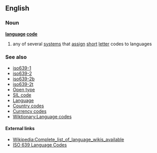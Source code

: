 ==English==

===Noun===
'''[[language]] [[code]]'''
#any of several [[system]]s that [[assign]] [[short]] [[letter]] codes to languages

===See also===
*[[iso639-1]]
*[[iso639-2]]
*[[iso639-2b]]
*[[iso639-2t]]
*[[Open type]]
*[[SIL code]]
*[[Language]]
*[[Country code]]s
*[[Currency code]]s
*[[Wiktionary:Language codes]]

====External links====
*[[w:Wikipedia:Complete_list_of_language_wikis_available|Wikipedia:Complete_list_of_language_wikis_available]]
*[http://www.w3.org/WAI/ER/IG/ert/iso639.htm ISO 639 Language Codes]